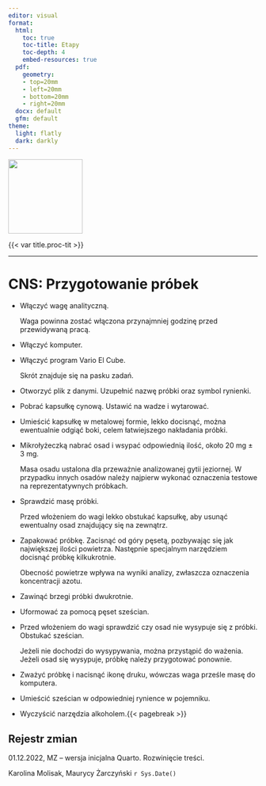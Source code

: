 ```yaml
---
editor: visual
format:
  html:
    toc: true
    toc-title: Etapy
    toc-depth: 4
    embed-resources: true
  pdf:
    geometry: 
    - top=20mm
    - left=20mm
    - bottom=20mm
    - right=20mm
  docx: default
  gfm: default
theme:
  light: flatly
  dark: darkly
---
```


[![](images/log-ug_pl.png){fig-alt="Logo: Uniwersytet Gdański" fig-align="left" width="150"}](https://geomorfologia.ug.edu.pl)

{{< var title.proc-tit >}}

------------------------------------------------------------------------

# CNS: Przygotowanie próbek

-   Włączyć wagę analityczną.

    Waga powinna zostać włączona przynajmniej godzinę przed przewidywaną pracą.

-   Włączyć komputer.

-   Włączyć program Vario El Cube.

    Skrót znajduje się na pasku zadań.

-   Otworzyć plik z danymi. Uzupełnić nazwę próbki oraz symbol rynienki.

-   Pobrać kapsułkę cynową. Ustawić na wadze i wytarować.

-   Umieścić kapsułkę w metalowej formie, lekko docisnąć, można ewentualnie odgiąć boki, celem łatwiejszego nakładania próbki.

-   Mikrołyżeczką nabrać osad i wsypać odpowiednią ilość, około 20 mg ± 3 mg.

    | Masa osadu ustalona dla przeważnie analizowanej gytii jeziornej. W przypadku innych osadów należy najpierw wykonać oznaczenia testowe na reprezentatywnych próbkach.

-   Sprawdzić masę próbki.

    | Przed włożeniem do wagi lekko obstukać kapsułkę, aby usunąć ewentualny osad znajdujący się na zewnątrz.

-   Zapakować próbkę. Zacisnąć od góry pęsetą, pozbywając się jak największej ilości powietrza. Następnie specjalnym narzędziem docisnąć próbkę kilkukrotnie.

    | Obecność powietrze wpływa na wyniki analizy, zwłaszcza oznaczenia koncentracji azotu.

-   Zawinąć brzegi próbki dwukrotnie.

-   Uformować za pomocą pęset sześcian.

-   Przed włożeniem do wagi sprawdzić czy osad nie wysypuje się z próbki. Obstukać sześcian.

    | Jeżeli nie dochodzi do wysypywania, można przystąpić do ważenia. Jeżeli osad się wysypuje, próbkę należy przygotować ponownie.

-   Zważyć próbkę i nacisnąć ikonę druku, wówczas waga prześle masę do komputera.

-   Umieścić sześcian w odpowiedniej rynience w pojemniku.

-   Wyczyścić narzędzia alkoholem.{{< pagebreak >}}

## Rejestr zmian

01.12.2022, MZ -- wersja inicjalna Quarto. Rozwinięcie treści.

Karolina Molisak, Maurycy Żarczyński `r Sys.Date()`
